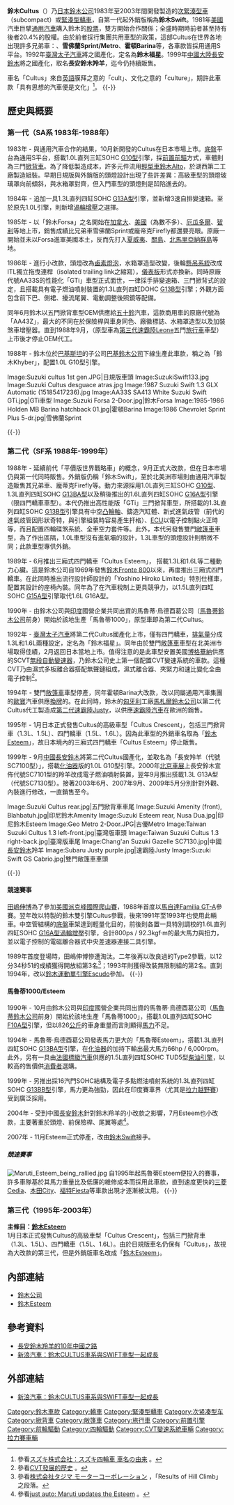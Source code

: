{{Infobox Automobile
| image          = File:Suzuki Cultus 003.JPG
| caption = 五門旅行版
| name           = 鈴木Cultus
| aka            = 鈴木Swift（海外）<br>鈴木福星（臺灣）<br>鈴木羚羊（中國）
| manufacturer   = [[鈴木公司|鈴木公司]]
| parent_company = 
| production     = 1983年至2003年
| predecessor    = 
| successor      = [[鈴木Esteem|鈴木Cultus Crescent]]（日本）<br>[[鈴木Liana|鈴木Aerio]]（[[北美洲|北美洲]]）<br>[[鈴木Ignis|鈴木Ignis]]（[[歐洲|歐洲]]）
| class          = [[次緊湊型車|次緊湊型車]]、[[緊湊型轎車|緊湊型轎車]]
| layout         = [[前置前驅|FF]]、[[四輪驅動|4WD]]
| platform       = 
| body_style     = 三、五門[[掀背車|掀背車]]<br>四門[[轎車|轎車]]
| engine         = 
| transmission   = 
| wheelbase      = 
| length         = 
| width          = 
| height         = 
| weight         = 
| ftrack         = 
| rtrack         = 
| fuel_economy   = 
| fuel_capacity  = 
| related        = 吉優Metro、雪佛蘭Sprint/Metro、霍頓Barina、[[速霸陸Justy|速霸陸Justy]]
| similar        = 
| designer       = 
}}

'''鈴木Cultus'''（{{lang-ja|スズキ・カルタス}}）乃[[日本|日本]][[鈴木公司|鈴木公司]]1983年至2003年間開發製造的[[次緊湊型車|次緊湊型車]]（subcompact）或[[緊湊型轎車|緊湊型轎車]]，自第一代起外銷版稱為'''鈴木Swift'''。1981年[[美國|美國]]汽車巨擘[[通用汽車|通用汽車]]購入鈴木的[[股票|股票]]，雙方開始合作關係；全盛時期時前者甚至持有後者20.4%的股權。由於前者採行集團共用車型的政策，這部Cultus在世界各地出現許多兄弟車：'''{{link-en|吉優Metro|Geo Metro}}'''、'''雪佛蘭Sprint/Metro'''、'''霍頓Barina'''等，各車款皆採用通用S平台。1992年[[臺灣|臺灣]][[太子汽車|太子汽車]]將之國產化，定名為'''鈴木福星'''。1999年[[中國大陸|中國大陸]][[長安鈴木|長安鈴木]]將之國產化，取名'''長安鈴木羚羊'''，迄今仍持續販售。

車名「Cultus」來自[[英語|英語]]膜拜之意的「cult」、文化之意的「culture」，期許此車款「具有思想的汽車便是文化」<ref>參看{{ja}}[http://www.suzuki.co.jp/about/faq/dom4_name.html スズキ株式会社：スズキ四輪車 車名の由来] {{Wayback|url=http://www.suzuki.co.jp/about/faq/dom4_name.html |date=20201116153346 }}。</ref>。
{{-}}

== 歷史與概要 ==
=== 第一代（SA系 1983年-1988年） ===
{{Infobox Automobile
| image          = [[File:Suzuki_SA_413_1989_(16021924081).jpg|250px]]<br>[[File:SuzukiSwift132.jpg|250px]]
| name           = 鈴木Cultus
| aka            = 鈴木Swift<br>鈴木Khyber（巴基斯坦）<br>鈴木Forsa（北、南美洲） 
| manufacturer   = [[鈴木公司|鈴木公司]]
| parent_company = 
| production     = 1983年至1988年
| predecessor    = 
| successor      = 
| class          = [[次緊湊型車|次緊湊型車]]
| layout         = [[前置前驅|FF]]、[[四輪驅動|4WD]]
| platform       = 通用S平台
| body_style     = 三、五門[[掀背車|掀背車]]
| engine         = 1.0L直列三缸SOHC [[鈴木G族引擎#G10型|G10型]]引擎<br>1.0L直列三缸SOHC [[鈴木G族引擎#G10型|G10T型]][[渦輪增壓器|渦輪增壓]]引擎<br>1.3L直列四缸SOHC [[鈴木G族引擎#G13A型|G13A型]]引擎<br>1.3L直列四缸DOHC [[鈴木G族引擎#G13B型|G13B型]]引擎
| transmission   = 3速自動排檔、4/5速手動排檔
| wheelbase      = 2,245mm-2,345mm
| length         = 3,585mm-3,700mm
| width          = 1,530mm-1,545mm
| height         = 1,350mm
| weight         = 620kg-750kg
| ftrack         = 
| rtrack         = 
| fuel_economy   = 
| fuel_capacity  = 
| related        = 霍頓Barina、雪佛蘭Sprint/Sprint Metro、龐蒂克Firefly（加拿大）、五十鈴Geminett（日本）
| similar        = 
| designer       = 
}}

1983年 - 與通用汽車合作的結果，10月新開發的Cultus在日本市場上市。[[底盤|底盤]]平台為通用S平台，搭載1.0L直列三缸SOHC [[鈴木G族引擎#G10型|G10型]]引擎，採[[前置前驅|前置前驅]]方式，車體則為三門[[掀背車|掀背車]]。為了降低製造成本，許多元件流用[[輕型車|輕型車]][[鈴木Alto|鈴木Alto]]，於湖西第二工廠製造組裝。早期日規版與外銷版的頭燈設計出現了些許差異：高級車型的頭燈玻璃罩向前傾斜，與水箱罩對齊，但入門車型的頭燈則是凹陷進去的。

1984年 - 追加一具1.3L直列四缸SOHC [[鈴木G族引擎#G13A型|G13A型]]引擎，並新增3速自排變速箱。至於原先1.0L引擎，則新增[[渦輪增壓器|渦輪增壓]]之選擇。

1985年 - 以「鈴木Forsa」之名開始在[[加拿大|加拿大]]、[[美國|美國]]（為數不多）、[[厄瓜多爾|厄瓜多爾]]、[[智利|智利]]等地上市，銷售成績比兄弟車雪佛蘭Sprint或龐帝克Firefly都還要亮眼。原廠一開始並未以Forsa進軍美國本土，反而先打入[[夏威夷|夏威夷]]、[[關島|關島]]、[[北馬里亞納群島|北馬里亞納群島]]等地。

1986年 - 進行小改款，頭燈改為[[鹵素燈泡|鹵素燈泡]]，水箱罩造型改變，後輪[[懸吊系統|懸吊系統]]改成ITL獨立拖曳連桿（isolated trailing link之縮寫），[[汽車儀表|儀表板]]形式亦換新。同時原廠代號AA33S的性能化「GTi」車型正式面世，一律採手排變速箱、三門掀背式的設定，且搭載具有電子燃油噴射裝置的1.3L直列四缸DOHC [[鈴木G族引擎#G13B型|G13B型]]引擎；外觀方面包含前下巴、側裙、擾流尾翼、電動調整後照鏡等配備。

同年6月鈴木以五門掀背車型OEM供應給[[五十鈴|五十鈴]]汽車，這款商用車{{link-ja|五十鈴Geminett|いすゞ・ジェミネット}}的原廠代號為「AA43Z」，最大的不同在於保險桿與車身同色、廠徽標誌、水箱罩造型以及加裝煞車增壓器。直到1988年9月，{{link-ja|五十鈴Geminett II|いすゞ・ジェミネットII}}（原型車為[[速霸陸Leone#第三代（1984年-1994年）|第三代速霸陸Leone]]五門[[旅行車|旅行車]]車型）上市後才停止OEM代工。

1988年 - 鈴木位於[[巴基斯坦|巴基斯坦]]的子公司[[巴基鈴木公司|巴基鈴木公司]]下線生產此車款，稱之為「鈴木Khyber」，配置1.0L G10型引擎。

<gallery>
Image:Suzuki cultus 1st gen.JPG|日規版車頭
Image:SuzukiSwift133.jpg
Image:Suzuki Cultus desguace atras.jpg
Image:1987 Suzuki Swift 1.3 GLX Automatic (15185417236).jpg
Image:AA33S SA413 White Suzuki Swift GTi.jpg|GTi車型
Image:Suzuki Forsa 2-Door.jpg|鈴木Forsa
Image:1985-1986 Holden MB Barina hatchback 01.jpg|霍頓Barina
Image:1986 Chevrolet Sprint Plus 5-dr.jpg|雪佛蘭Sprint
</gallery>
{{-}}

=== 第二代（SF系 1988年-1999年） ===
{{Infobox Automobile
| image          = [[File:2nd_generation_Suzuki_Cultus.jpg|250px]]<br>[[File:2nd_generation_Suzuki_Cultus_rear.jpg|250px]]
| name           = 鈴木Cultus
| aka            = 鈴木Swift<br>鈴木Forsa II（[[厄瓜多爾|厄瓜多爾]]）<br>鈴木Amenity（[[印尼|印尼]]，掀背車）/ Esteem（印尼，轎車）<br>鈴木Margalla（[[巴基斯坦|巴基斯坦]]）<br>鈴木福星（臺灣）<br>鈴木羚羊（中國）
| manufacturer   = [[鈴木公司|鈴木公司]]
| parent_company = 
| production     = 1988年至1999年（三、五門掀背車）<br>1989年至1995年（四門轎車）<br>1989年至1994年（[[敞篷車|敞篷車]]）<br>1999年迄今（中國）
| predecessor    = 
| successor      = 
| class          = [[次緊湊型車|次緊湊型車]]
| layout         = [[前置前驅|FF]]、[[四輪驅動|4WD]]
| platform       = 通用M平台
| body_style     = 三、五門[[掀背車|掀背車]]、四門轎車、雙門[[敞篷車|敞篷車]]
| engine         = 1.0L直列三缸SOHC [[鈴木G族引擎#G10型|G10型]]引擎<br>1.0L直列三缸SOHC [[鈴木G族引擎#G10型|G10T型]][[渦輪增壓器|渦輪增壓]]引擎<br>1.3L直列四缸SOHC [[鈴木G族引擎#G13B型|G13B型]]引擎<br>1.3L直列四缸SOHC [[鈴木G族引擎#G13BA型|G13BA型]]引擎<br>1.3L直列四缸DOHC [[鈴木G族引擎#G13K型|G13K型]]引擎<br>1.5L直列四缸SOHC [[鈴木G族引擎#G15A型|G15A型]]引擎<br>1.6L直列四缸SOHC [[鈴木G族引擎#G16A型|G16A型]]引擎
| transmission   = 3速自動排檔、5速手動排檔、[[無段自動變速器|CVT]]
| wheelbase      = 2,265mm-2,365mm
| length         = 3,745mm-4,095mm
| width          = 1,575mm-1,590mm
| height         = 1,340mm-1,380mm
| weight         = 620kg-760kg
| ftrack         = 
| rtrack         = 
| fuel_economy   = 
| fuel_capacity  = 
| related        = 霍頓Barina、雪佛蘭Sprint/Swift（[[哥倫比亞|哥倫比亞]]、厄瓜多爾）、龐蒂克Firefly、馬魯蒂1000/Esteem（[[印度|印度]]）、[[速霸陸Justy|速霸陸Justy]]（[[歐洲|歐洲]]）
| similar        = 
| designer       = 
}}

1988年 - 延續前代「平價版世界戰略車」的概念，9月正式大改款，但在日本市場仍與第一代同時販售。外銷版仍稱「鈴木Swift」，至於北美洲市場則由通用汽車製造販售其兄弟車{{link-en|吉優Metro|Geo Metro}}、龐蒂克Firefly等。動力來源採用1.0L直列三缸SOHC [[鈴木G族引擎#G10型|G10型]]、1.3L直列四缸SOHC [[鈴木G族引擎#G13BA型|G13BA型]]以及稍後推出的1.6L直列四缸SOHC [[鈴木G族引擎#G16A型|G16A型]]引擎（限四門轎車車型）。本代仍推出高性能版「GTi」三門掀背車型，所搭載的1.3L直列四缸SOHC [[鈴木G族引擎#G13B型|G13B型]]引擎具有中空[[凸輪軸|凸輪軸]]、鑄造汽缸體、新式進氣歧管（前代的進氣歧管因形狀奇特，與引擎組裝時容易產生扞格）、[[发动机控制器|ECU]]以電子控制點火正時等，而且配置四輪碟煞系統、全車空力套件等。此外，本代另發售雙門[[敞篷車|敞篷車]]車型，為了作出區隔，1.0L車型沒有進氣壩的設計，1.3L車型的頭燈設計則稍微不同；此款車型專供外銷。

1989年 - 6月推出三廂式四門轎車「Cultus Esteem」， 搭載1.3L和1.6L等二種動力心臟。這是鈴木公司自1969年發售[[鈴木Fronte_800|鈴木Fronte 800]]以來，再度推出三廂式四門轎車。在此同時推出流行設計師{{link-ja|小篠弘子|コシノヒロコ}}設計的「Yoshino Hiroko Limited」特別仕樣車，配置其設計的座椅內裝。同年為了在汽車稅制上更具競爭力，以1.5L直列四缸SOHC [[鈴木G族引擎#G15A型|G15A型]]引擎取代1.6L G16A型。

1990年 - 由鈴木公司與[[印度|印度]]國營企業共同出資的馬魯蒂·烏德酉葛公司（[[馬魯蒂鈴木公司|馬魯蒂鈴木公司]]前身）開始於該地生產「馬魯蒂1000」，原型車即為第二代Cultus。

1992年 - [[臺灣|臺灣]][[太子汽車|太子汽車]]將第二代Cultus國產化上市，僅有四門轎車，[[排氣量|排氣量]]分成1.3L和1.6L兩種設定，定名為「鈴木福星」。同年由於雙門[[敞篷車|敞篷車]]車型在北美洲市場取得佳績，2月返回日本當地上市。值得注意的是此車型安置美國[[博格華納|博格華納]]供應的SCVT[[無段自動變速器|無段自動變速器]]，乃鈴木公司史上第一個配置CVT變速系統的車款。這種CVT乃由濕式多板離合器搭配無聲鏈組成，濕式離合器、夾緊力和速比變化全由電子控制<ref>參看[http://zbgzw.blog.163.com/blog/static/96285484200953010815967/ CVT發展的歷史] {{Wayback|url=http://zbgzw.blog.163.com/blog/static/96285484200953010815967/ |date=20160304232632 }}。</ref>。

1994年 - 雙門[[敞篷車|敞篷車]]車型停產，同年霍頓Barina大改款，改以同屬通用汽車集團的[[歐寶|歐寶]]汽車供應[[換牌工程|換牌]]的{{link-en|歐寶Corsa|Opel Corsa}}。在此同時，鈴木的[[匈牙利|匈牙利]]工廠[[馬札爾鈴木公司|馬札爾鈴木公司]]以第二代Cultus代工製造成[[速霸陸Justy#第二代（1994年-2003年）|第二代速霸陸Justy]]，以供應[[速霸陸汽車|速霸陸汽車]]在歐洲的銷售。

1995年 - 1月日本正式發售Cultus的高級車型「Cultus Crescent」，包括三門掀背車（1.3L、1.5L）、四門轎車（1.5L、1.6L）。因為此車型的外銷車名取為「[[鈴木Esteem|鈴木Esteem]]」，故日本境內的三廂式四門轎車「Cultus Esteem」停止販售。

1999年 - 9月[[中國|中國]][[長安鈴木|長安鈴木]]將第二代Cultus國產化，並取名為「長安羚羊（代號SC7100型）」，搭載[[化油器|化油器]]版的1.0L G10型引擎。2000年[[北京国际汽车展览会|北京車展]]上長安鈴木宣佈代號SC7101型的羚羊改成電子燃油噴射裝置，翌年9月推出搭載1.3L G13A型（代號SC7130型）。接著2003年6月、2007年9月、2009年5月分別針對外觀、內裝進行修改，一直銷售至今。

<gallery>
Image:Suzuki Cultus rear.jpg|五門掀背車車尾
Image:Suzuki Amenity (front), Blahbatuh.jpg|印尼鈴木Amenity
Image:Suzuki Esteem rear, Nusa Dua.jpg|印尼鈴木Esteem
Image:Geo Metro 2-Door.JPG|吉優Metro
Image:Taiwan Suzuki Cultus 1.3 left-front.jpg|臺灣版車頭
Image:Taiwan Suzuki Cultus 1.3 right-back.jpg|臺灣版車尾
Image:Chang'an Suzuki Gazelle SC7130.jpg|中國[[長安鈴木|長安鈴木]]羚羊
Image:Subaru Justy purple.jpg|速霸陸Justy
Image:Suzuki Swift GS Cabrio.jpg|雙門敞篷車車頭
</gallery>
{{-}}

==== 競速賽事 ====
{{Infobox Automobile
| image          = 
| name           = 鈴木運動雙引擎Cultus Type2 Spec'93<ref name="#1">此名為暫譯，並非官方中文正式名稱。</ref><br>Suzuki Sport Twin Engine Cultus Type2 Spec'93
| aka            = 
| manufacturer   = 鈴木運動公司（[[IRD公司|IRD公司]]前身）
| parent_company = [[鈴木公司|鈴木公司]]
| production     = 1989年至1993年
| predecessor    = 鈴木運動雙引擎Cultus<ref name="#1"/><br>Suzuki Sport Twin Engine Cultus
| successor      = [[鈴木Escudo#競速賽事|鈴木運動雙引擎Escudo]]<ref name="#1"/><br>Suzuki Sport Twin Engine Escudo
| class          = 
| layout         = [[四輪驅動|4WD]]
| platform       = 
| body_style     = 五門[[掀背車|掀背車]]
| engine         = 1.6L直列四缸SOHC [[鈴木G族引擎#G16A型|G16A型]][[渦輪增壓器|渦輪增壓]]引擎 x 2<br>最大馬力：400ps / 7,500rpm x 2<br>最大扭力：46.15kgf-m / 6,200rpm x 2
| transmission   = 五速手動排檔
| wheelbase      = 
| length         = 4,180mm
| width          = 1,750mm
| height         = 1,550mm
| weight         = 873kg
| ftrack         = 
| rtrack         = 
| fuel_economy   = 
| fuel_capacity  = 
| related        = 
| similar        = 
| designer       = 
}}

[[田嶋伸博|田嶋伸博]]為了參加[[美國|美國]][[派克峰國際爬山賽|派克峰國際爬山賽]]，1988年首度以[[馬自達323#Familia_GT-A|馬自達Familia GT-A]]參賽。翌年改以特製的鈴木雙引擎Cultus參戰，後來1991年至1993年也使用此輛車。中空管結構的[[底盤|底盤]]車架達到輕量化目的，前後則各置一具特別調校的1.6L直列四缸SOHC [[鈴木G族引擎#G16A型|G16A型]][[渦輪增壓器|渦輪增壓]]引擎，合計800ps / 92.3kgf·m的最大馬力與扭力，並以電子控制的電磁離合器式中央差速器連接二具引擎。

1989年首度登場時，田嶋伸博慘遭淘汰。二年後再以改良過的Type2參戰，以12分34秒51的成績獲得開放組第3名<ref>參看{{en}}[http://www.tajima-motor.com/e/ceo.html 株式会社タジマ モーターコーポレーション] {{Wayback|url=http://www.tajima-motor.com/e/ceo.html |date=20201109162637 }}，「Results of Hill Climb」之段落。</ref>；1993年則獲得改裝無限制組的第2名。直到1994年，改以[[鈴木Escudo#競速賽事|鈴木運動單引擎Escudo]]參加。
{{-}}

==== 馬魯蒂1000/Esteem ====
{{Infobox Automobile
| image          = [[File:Maruti_Esteem_facelift_version,_Pune.jpg|250px]]
| name           = 馬魯蒂1000 / Esteem
| aka            = 
| manufacturer   = [[馬魯蒂鈴木公司|馬魯蒂鈴木公司]]
| parent_company = [[鈴木公司|鈴木公司]]
| production     = 1990年至2007年
| predecessor    = 
| successor      = 
| class          = [[次緊湊型車|次緊湊型車]]
| layout         = [[前置前驅|FF]]
| platform       = 通用M平台
| body_style     = 四門轎車
| engine         = 1.0L直列四缸SOHC [[鈴木F族引擎#F10A型|F10A型]]引擎<br>1.3L直列四缸SOHC [[鈴木G族引擎#G13BA型|G13BA型]]引擎<br>1.3L直列四缸SOHC [[鈴木G族引擎#G13BB型|G13BB型]]引擎<br>1.5L直列四缸SOHC TUD5型[[柴油引擎|柴油引擎]]
| transmission   = 3速自動排檔、5速手動排檔
| wheelbase      = 2,365mm
| length         = 4,075mm-4,095mm
| width          = 1,575mm
| height         = 
| weight         = 825kg
| ftrack         = 
| rtrack         = 
| fuel_economy   = 
| fuel_capacity  = 
| related        = 鈴木Cultus、霍頓Barina、雪佛蘭Sprint/Swift（[[哥倫比亞|哥倫比亞]]、厄瓜多爾）、龐蒂克Firefly、馬魯蒂1000/Esteem（[[印度|印度]]）、[[速霸陸Justy|速霸陸Justy]]（[[歐洲|歐洲]]）
| similar        = 
| designer       = 
}}

1990年 - 10月由鈴木公司與[[印度|印度]]國營企業共同出資的馬魯蒂·烏德酉葛公司（[[馬魯蒂鈴木公司|馬魯蒂鈴木公司]]前身）開始於該地生產「馬魯蒂1000」，搭載1.0L直列四缸SOHC [[鈴木F族引擎#F10A型|F10A型]]引擎，但以826[[公斤|公斤]]的車身重量而言則顯得[[馬力|馬力]]不足。

1994年 - 馬魯蒂·烏德酉葛公司發表馬力更大的「馬魯蒂Esteem」，搭載1.3L直列四缸SOHC [[鈴木G族引擎#G13BA型|G13BA型]]引擎，在[[化油器|化油器]]的加持下輸出最大馬力66hp / 6,000rpm。此外，另有一具由[[法國|法國]][[標緻汽車|標緻汽車]]供應的1.5L直列四缸SOHC TUD5型[[柴油引擎|柴油引擎]]，以較高的售價供[[消費者|消費者]]選購。

1999年 - 另推出採16汽門SOHC結構及電子多點燃油噴射系統的1.3L直列四缸SOHC [[鈴木G族引擎#G13BB型|G13BB型]]引擎，馬力更為強勁，因此在印度賽車界（尤其是[[拉力赛|拉力越野賽]]）受到廣泛採用。

2004年 - 受到中國[[長安鈴木|長安鈴木]]針對鈴木羚羊的小改款之影響，7月Esteem也小改款，主要著重於頭燈、前保險桿、尾翼等處<ref>參看{{en}}[http://www.just-auto.com/news/maruti-updates-the-esteem_id70514.aspx just auto: Maruti updates the Esteem] {{Wayback|url=http://www.just-auto.com/news/maruti-updates-the-esteem_id70514.aspx |date=20160204100359 }}。</ref>。

2007年 - 11月Esteem正式停產，改由[[鈴木Swift|鈴木Swift]]接手。

===== 競速賽事 =====
[[File:Maruti_Esteem_being_rallied.jpg|thumb]]
自1995年起馬魯蒂Esteem便投入{{link-en|印度拉力錦標賽|Indian National Rally Championship}}的賽事，許多車隊基於其馬力重量比及低廉的維修成本而採用此車款，直到速度更快的[[三菱蓝瑟|三菱Cedia]]、[[本田思迪|本田City]]、[[福特Fiesta|福特Fiesta]]等車款出現才逐漸被汰用。
{{-}}

=== 第三代（1995年-2003年） ===
'''主條目：[[鈴木Esteem|鈴木Esteem]]'''<br>
1月日本正式發售Cultus的高級車型「Cultus Crescent」，包括三門掀背車（1.3L、1.5L）、四門轎車（1.5L、1.6L）。由於日規版車名仍保有「Cultus」，故視為大改款的第三代，但是外銷版車名改成「[[鈴木Esteem|鈴木Esteem]]」。

== 內部連結 ==
* [[鈴木公司|鈴木公司]]
* [[鈴木Esteem|鈴木Esteem]]

== 參考資料 ==
{{Commons category|Suzuki Cultus}}
* [http://www.changansuzuki.com/news/news_show.php?id=44&tp=3 長安鈴木羚羊的10年中國之路] {{Wayback|url=http://www.changansuzuki.com/news/news_show.php?id=44&tp=3 |date=20160304200334 }}
* [http://auto.sina.com.cn/news/2005-07-18/1032128542.shtml 新浪汽車：鈴木CULTUS車系與SWIFT車型一起成長] {{Wayback|url=http://auto.sina.com.cn/news/2005-07-18/1032128542.shtml |date=20150916014326 }}
{{reflist}}

== 外部連結 ==
* [http://auto.sina.com.cn/news/2005-07-18/1032128542.shtml 新浪汽車：鈴木CULTUS車系與SWIFT車型一起成長] {{Wayback|url=http://auto.sina.com.cn/news/2005-07-18/1032128542.shtml |date=20150916014326 }}

{{Suzuki timeline 1955–1989}}
{{Suzuki timeline 1990 to 2020}}

[[Category:鈴木車款|Category:鈴木車款]]
[[Category:轎車|Category:轎車]]
[[Category:緊湊型轎車|Category:緊湊型轎車]]
[[Category:次紧凑型车|Category:次紧凑型车]]
[[Category:掀背車|Category:掀背車]]
[[Category:敞篷車|Category:敞篷車]]
[[Category:旅行車|Category:旅行車]]
[[Category:前置引擎|Category:前置引擎]]
[[Category:前輪驅動|Category:前輪驅動]]
[[Category:四輪驅動|Category:四輪驅動]]
[[Category:CVT變速系統車輛|Category:CVT變速系統車輛]]
[[Category:拉力賽車輛|Category:拉力賽車輛]]